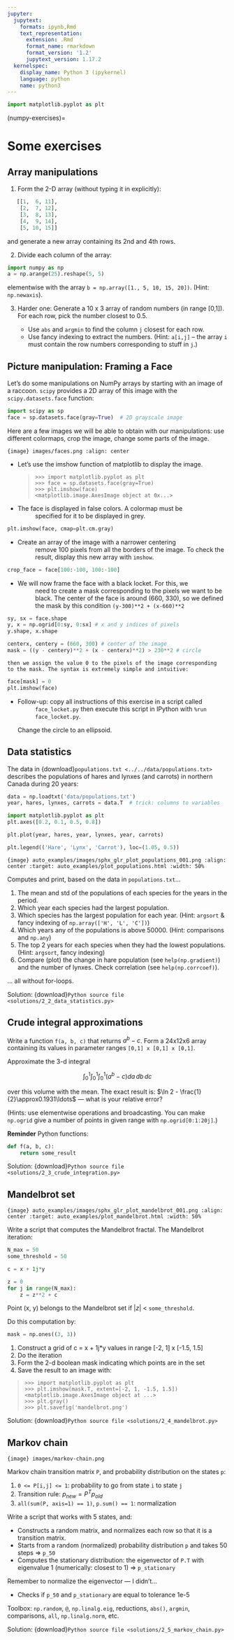 ```yaml
---
jupyter:
  jupytext:
    formats: ipynb,Rmd
    text_representation:
      extension: .Rmd
      format_name: rmarkdown
      format_version: '1.2'
      jupytext_version: 1.17.2
  kernelspec:
    display_name: Python 3 (ipykernel)
    language: python
    name: python3
---
```


```python
import matplotlib.pyplot as plt
```
(numpy-exercises)=

# Some exercises

## Array manipulations

1. Form the 2-D array (without typing it in explicitly):

```python
   [[1,  6, 11],
    [2,  7, 12],
    [3,  8, 13],
    [4,  9, 14],
    [5, 10, 15]]
```

   and generate a new array containing its 2nd and 4th rows.

2. Divide each column of the array:

```python
import numpy as np
a = np.arange(25).reshape(5, 5)
```

   elementwise with the array `b = np.array([1., 5, 10, 15, 20])`.
   (Hint: `np.newaxis`).

3. Harder one: Generate a 10 x 3 array of random numbers (in range [0,1]).
   For each row, pick the number closest to 0.5.

   - Use `abs` and `argmin` to find the column `j` closest for
     each row.
   - Use fancy indexing to extract the numbers. (Hint: `a[i,j]` --
     the array `i` must contain the row numbers corresponding to stuff in
     `j`.)

## Picture manipulation: Framing a Face

Let's do some manipulations on NumPy arrays by starting with an image
of a raccoon. `scipy` provides a 2D array of this image with the
`scipy.datasets.face` function:

```python
import scipy as sp
face = sp.datasets.face(gray=True)  # 2D grayscale image
```

Here are a few images we will be able to obtain with our manipulations:
use different colormaps, crop the image, change some parts of the image.

```{image} images/faces.png
:align: center
```

- Let's use the imshow function of matplotlib to display the image.

  > ```pycon
  > >>> import matplotlib.pyplot as plt
  > >>> face = sp.datasets.face(gray=True)
  > >>> plt.imshow(face)
  > <matplotlib.image.AxesImage object at 0x...>
  > ```

- The face is displayed in false colors. A colormap must be
  : specified for it to be displayed in grey.

```python
plt.imshow(face, cmap=plt.cm.gray)
```

- Create an array of the image with a narrower centering
  : remove 100 pixels from all the borders of the image. To check the result,
    display this new array with `imshow`.

```python
crop_face = face[100:-100, 100:-100]
```

- We will now frame the face with a black locket. For this, we
  : need to create a mask corresponding to the pixels we want to be
    black. The center of the face is around (660, 330), so we defined
    the mask by this condition `(y-300)**2 + (x-660)**2`

```python
sy, sx = face.shape
y, x = np.ogrid[0:sy, 0:sx] # x and y indices of pixels
y.shape, x.shape
```

```python
centerx, centery = (660, 300) # center of the image
mask = ((y - centery)**2 + (x - centerx)**2) > 230**2 # circle
```

    then we assign the value 0 to the pixels of the image corresponding
    to the mask. The syntax is extremely simple and intuitive:

```python
face[mask] = 0
plt.imshow(face)
```

- Follow-up: copy all instructions of this exercise in a script called
  : `face_locket.py` then execute this script in IPython with `%run
    face_locket.py`.

    Change the circle to an ellipsoid.

## Data statistics

The data in {download}`populations.txt <../../data/populations.txt>`
describes the populations of hares and lynxes (and carrots) in
northern Canada during 20 years:

```python
data = np.loadtxt('data/populations.txt')
year, hares, lynxes, carrots = data.T  # trick: columns to variables
```

```python
import matplotlib.pyplot as plt
plt.axes([0.2, 0.1, 0.5, 0.8])
```

```python
plt.plot(year, hares, year, lynxes, year, carrots)
```

```python
plt.legend(('Hare', 'Lynx', 'Carrot'), loc=(1.05, 0.5))
```

```{image} auto_examples/images/sphx_glr_plot_populations_001.png
:align: center
:target: auto_examples/plot_populations.html
:width: 50%
```

Computes and print, based on the data in `populations.txt`...

1. The mean and std of the populations of each species for the years
   in the period.
2. Which year each species had the largest population.
3. Which species has the largest population for each year.
   (Hint: `argsort` & fancy indexing of
   `np.array(['H', 'L', 'C'])`)
4. Which years any of the populations is above 50000.
   (Hint: comparisons and `np.any`)
5. The top 2 years for each species when they had the lowest
   populations. (Hint: `argsort`, fancy indexing)
6. Compare (plot) the change in hare population (see
   `help(np.gradient)`) and the number of lynxes. Check correlation
   (see `help(np.corrcoef)`).

... all without for-loops.

Solution: {download}`Python source file <solutions/2_2_data_statistics.py>`

## Crude integral approximations

Write a function `f(a, b, c)` that returns $a^b - c$. Form
a 24x12x6 array containing its values in parameter ranges `[0,1] x
[0,1] x [0,1]`.

Approximate the 3-d integral

$$
\int_0^1\int_0^1\int_0^1(a^b-c)da\,db\,dc
$$

over this volume with the mean. The exact result is: $\ln 2 -
\frac{1}{2}\approx0.1931\ldots$ --- what is your relative error?

(Hints: use elementwise operations and broadcasting.
You can make `np.ogrid` give a number of points in given range
with `np.ogrid[0:1:20j]`.)

**Reminder** Python functions:

```python
def f(a, b, c):
    return some_result
```

Solution: {download}`Python source file <solutions/2_3_crude_integration.py>`

## Mandelbrot set

```{image} auto_examples/images/sphx_glr_plot_mandelbrot_001.png
:align: center
:target: auto_examples/plot_mandelbrot.html
:width: 50%
```

Write a script that computes the Mandelbrot fractal. The Mandelbrot
iteration:

```python
N_max = 50
some_threshold = 50

c = x + 1j*y

z = 0
for j in range(N_max):
    z = z**2 + c
```

Point (x, y) belongs to the Mandelbrot set if $|z|$ \<
`some_threshold`.

Do this computation by:

```python
mask = np.ones((3, 3))
```
1. Construct a grid of c = x + 1j\*y values in range [-2, 1] x [-1.5, 1.5]
2. Do the iteration
3. Form the 2-d boolean mask indicating which points are in the set
4. Save the result to an image with:

> ```pycon
> >>> import matplotlib.pyplot as plt
> >>> plt.imshow(mask.T, extent=[-2, 1, -1.5, 1.5])
> <matplotlib.image.AxesImage object at ...>
> >>> plt.gray()
> >>> plt.savefig('mandelbrot.png')
> ```

Solution: {download}`Python source file <solutions/2_4_mandelbrot.py>`

## Markov chain

```{image} images/markov-chain.png
```

Markov chain transition matrix `P`, and probability distribution on
the states `p`:

1. `0 <= P[i,j] <= 1`: probability to go from state `i` to state `j`
2. Transition rule: $p_{new} = P^T p_{old}$
3. `all(sum(P, axis=1) == 1)`, `p.sum() == 1`: normalization

Write a script that works with 5 states, and:

- Constructs a random matrix, and normalizes each row so that it
  is a transition matrix.
- Starts from a random (normalized) probability distribution
  `p` and takes 50 steps => `p_50`
- Computes the stationary distribution: the eigenvector of `P.T`
  with eigenvalue 1 (numerically: closest to 1) => `p_stationary`

Remember to normalize the eigenvector --- I didn't...

- Checks if `p_50` and `p_stationary` are equal to tolerance 1e-5

Toolbox: `np.random`, `@`, `np.linalg.eig`,
reductions, `abs()`, `argmin`, comparisons, `all`,
`np.linalg.norm`, etc.

Solution: {download}`Python source file <solutions/2_5_markov_chain.py>`
